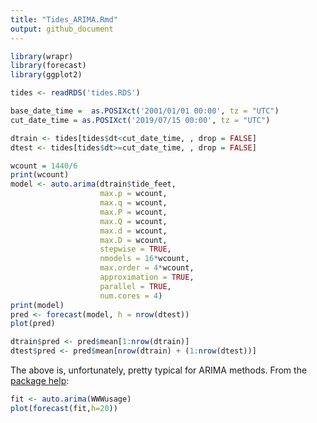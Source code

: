 ```yaml
---
title: "Tides_ARIMA.Rmd"
output: github_document
---
```


```r
library(wrapr)
library(forecast)
library(ggplot2)
```


```r
tides <- readRDS('tides.RDS')
```

```r
base_date_time =  as.POSIXct('2001/01/01 00:00', tz = "UTC")
cut_date_time = as.POSIXct('2019/07/15 00:00', tz = "UTC")
```


```r
dtrain <- tides[tides$dt<cut_date_time, , drop = FALSE]
dtest <- tides[tides$dt>=cut_date_time, , drop = FALSE]
```

```r
wcount = 1440/6
print(wcount)
model <- auto.arima(dtrain$tide_feet,
                    max.p = wcount,
                    max.q = wcount,
                    max.P = wcount,
                    max.Q = wcount,
                    max.d = wcount,
                    max.D = wcount,
                    stepwise = TRUE,
                    nmodels = 16*wcount,
                    max.order = 4*wcount,
                    approximation = TRUE,
                    parallel = TRUE,
                    num.cores = 4)
print(model)
pred <- forecast(model, h = nrow(dtest))
plot(pred)

dtrain$pred <- pred$mean[1:nrow(dtrain)]
dtest$pred <- pred$mean[nrow(dtrain) + (1:nrow(dtest))]
```

The above is, unfortunately, pretty typical for ARIMA methods.  From the [package help](https://www.rdocumentation.org/packages/forecast/versions/8.7/topics/auto.arima):

```r
fit <- auto.arima(WWWusage)
plot(forecast(fit,h=20))
```

